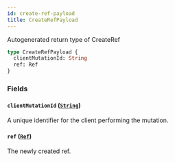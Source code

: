```yaml
---
id: create-ref-payload
title: CreateRefPayload
---
```


Autogenerated return type of CreateRef

```graphql
type CreateRefPayload {
  clientMutationId: String
  ref: Ref
}
```

### Fields

#### `clientMutationId` ([`String`](/docs/api/scalars/string))

A unique identifier for the client performing the mutation.

#### `ref` ([`Ref`](/docs/api/objects/ref))

The newly created ref.
